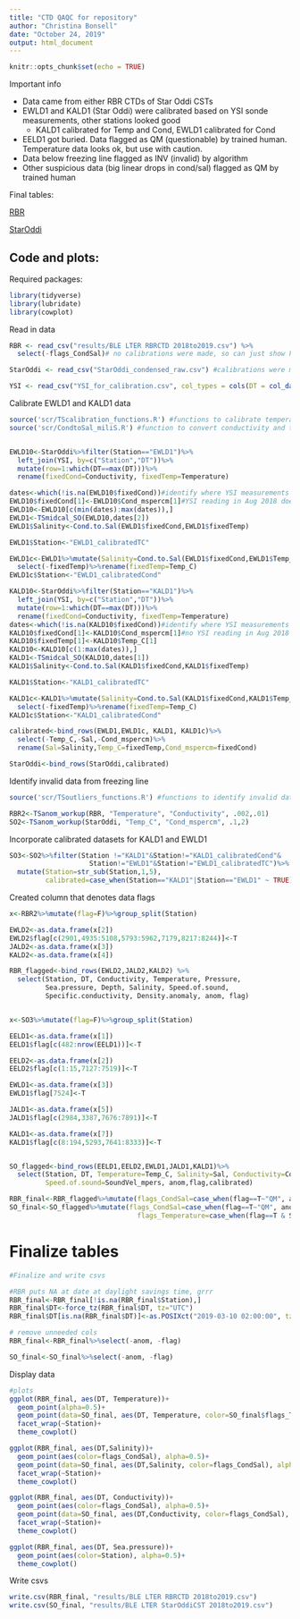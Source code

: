 ```yaml
---
title: "CTD QAQC for repository"
author: "Christina Bonsell"
date: "October 24, 2019"
output: html_document
---
```


```r
knitr::opts_chunk$set(echo = TRUE)
```

Important info

* Data came from either RBR CTDs of Star Oddi CSTs
* EWLD1 and KALD1 (Star Oddi) were calibrated based on YSI sonde measurements, other stations looked good
    + KALD1 calibrated for Temp and Cond, EWLD1 calibrated for Cond
* EELD1 got buried. Data flagged as QM (questionable) by trained human. Temperature data looks ok, but use with caution. 
* Data below freezing line flagged as INV (invalid) by algorithm
* Other suspicious data (big linear drops in cond/sal) flagged as QM by trained human

Final tables: 

[RBR](https://github.com/cbonsell/ble-instrumentation/blob/master/results/BLE%20LTER%20RBRCTD%202018to2019.csv)

[StarOddi](https://github.com/cbonsell/ble-instrumentation/blob/master/results/BLE%20LTER%20StarOddiCST%202018to2019.csv)


## Code and plots:

Required packages:

```r
library(tidyverse)
library(lubridate)
library(cowplot)
```


Read in data
```r

RBR <- read_csv("results/BLE LTER RBRCTD 2018to2019.csv") %>% 
  select(-flags_CondSal)# no calibrations were made, so can just show how the flag column was created from raw data

StarOddi <- read_csv("StarOddi_condensed_raw.csv") #calibrations were made, so read in raw data for transformation

YSI <- read_csv("YSI_for_calibration.csv", col_types = cols(DT = col_datetime(format = "%m/%d/%Y %H:%M")))
```



Calibrate EWLD1 and KALD1 data
```r
source('scr/TScalibration_functions.R') #functions to calibrate temperature, conductivity and salinity, using YSI calibration measurements
source('scr/CondtoSal_miliS.R') #function to convert conductivity and temp to salinity


EWLD10<-StarOddi%>%filter(Station=="EWLD1")%>%
  left_join(YSI, by=c("Station","DT"))%>%
  mutate(row=1:which(DT==max(DT)))%>%
  rename(fixedCond=Conductivity, fixedTemp=Temperature)

dates<-which(!is.na(EWLD10$fixedCond))#identify where YSI measurements took place, ignore the June ones bc we were off Station
EWLD10$fixedCond[1]<-EWLD10$Cond_mspercm[1]#YSI reading in Aug 2018 doesn't make sense
EWLD10<-EWLD10[c(min(dates):max(dates)),]
EWLD1<-TSmidcal_SO(EWLD10,dates[2])
EWLD1$Salinity<-Cond.to.Sal(EWLD1$fixedCond,EWLD1$fixedTemp)

EWLD1$Station<-"EWLD1_calibratedTC"

EWLD1c<-EWLD1%>%mutate(Salinity=Cond.to.Sal(EWLD1$fixedCond,EWLD1$Temp_C))%>%
  select(-fixedTemp)%>%rename(fixedTemp=Temp_C)
EWLD1c$Station<-"EWLD1_calibratedCond"

KALD10<-StarOddi%>%filter(Station=="KALD1")%>%
  left_join(YSI, by=c("Station","DT"))%>%
  mutate(row=1:which(DT==max(DT)))%>%
  rename(fixedCond=Conductivity, fixedTemp=Temperature)
dates<-which(!is.na(KALD10$fixedCond))#identify where YSI measurements took place, ignore the June ones bc we were off Station
KALD10$fixedCond[1]<-KALD10$Cond_mspercm[1]#no YSI reading in Aug 2018
KALD10$fixedTemp[1]<-KALD10$Temp_C[1]
KALD10<-KALD10[c(1:max(dates)),]
KALD1<-TSmidcal_SO(KALD10,dates[1])
KALD1$Salinity<-Cond.to.Sal(KALD1$fixedCond,KALD1$fixedTemp)

KALD1$Station<-"KALD1_calibratedTC"

KALD1c<-KALD1%>%mutate(Salinity=Cond.to.Sal(KALD1$fixedCond,KALD1$Temp_C))%>%
  select(-fixedTemp)%>%rename(fixedTemp=Temp_C)
KALD1c$Station<-"KALD1_calibratedCond"

calibrated<-bind_rows(EWLD1,EWLD1c, KALD1, KALD1c)%>%
  select(-Temp_C,-Sal,-Cond_mspercm)%>%
  rename(Sal=Salinity,Temp_C=fixedTemp,Cond_mspercm=fixedCond)

StarOddi<-bind_rows(StarOddi,calibrated)
```

Identify invalid data from freezing line
```r
source('scr/TSoutliers_functions.R') #functions to identify invalid data from freezing line

RBR2<-TSanom_workup(RBR, "Temperature", "Conductivity", .002,.01)
SO2<-TSanom_workup(StarOddi, "Temp_C", "Cond_mspercm", .1,2)
```

Incorporate calibrated datasets for KALD1 and EWLD1
```r
SO3<-SO2%>%filter(Station !="KALD1"&Station!="KALD1_calibratedCond"&
                    Station!="EWLD1"&Station!="EWLD1_calibratedTC")%>%
  mutate(Station=str_sub(Station,1,5),
         calibrated=case_when(Station=="KALD1"|Station=="EWLD1" ~ TRUE))
```

Created column that denotes data flags
```r

x<-RBR2%>%mutate(flag=F)%>%group_split(Station)

EWLD2<-as.data.frame(x[2])
EWLD2$flag[c(2901,4935:5108,5793:5962,7179,8217:8244)]<-T
JALD2<-as.data.frame(x[3])
KALD2<-as.data.frame(x[4])

RBR_flagged<-bind_rows(EWLD2,JALD2,KALD2) %>%
  select(Station, DT, Conductivity, Temperature, Pressure, 
         Sea.pressure, Depth, Salinity, Speed.of.sound, 
         Specific.conductivity, Density.anomaly, anom, flag)


x<-SO3%>%mutate(flag=F)%>%group_split(Station)

EELD1<-as.data.frame(x[1])
EELD1$flag[c(482:nrow(EELD1))]<-T

EELD2<-as.data.frame(x[2])
EELD2$flag[c(1:15,7127:7519)]<-T

EWLD1<-as.data.frame(x[3])
EWLD1$flag[7524]<-T

JALD1<-as.data.frame(x[5])
JALD1$flag[c(2984,3387,7676:7891)]<-T

KALD1<-as.data.frame(x[7])
KALD1$flag[c(8:194,5293,7641:8333)]<-T


SO_flagged<-bind_rows(EELD1,EELD2,EWLD1,JALD1,KALD1)%>%
  select(Station, DT, Temperature=Temp_C, Salinity=Sal, Conductivity=Cond_mspercm,
         Speed.of.sound=SoundVel_mpers, anom,flag,calibrated)

```

```r
RBR_final<-RBR_flagged%>%mutate(flags_CondSal=case_when(flag==T~"QM", anom==T~"INV"))
SO_final<-SO_flagged%>%mutate(flags_CondSal=case_when(flag==T~"QM", anom==T~"INV"), 
                                flags_Temperature=case_when(flag==T & Station=="EELD1" ~ "QM"))
```

# Finalize tables
```r
#Finalize and write csvs

#RBR puts NA at date at daylight savings time, grrr
RBR_final<-RBR_final[!is.na(RBR_final$Station),]
RBR_final$DT<-force_tz(RBR_final$DT, tz="UTC")
RBR_final$DT[is.na(RBR_final$DT)]<-as.POSIXct("2019-03-10 02:00:00", tz="UTC")

# remove unneeded cols
RBR_final<-RBR_final%>%select(-anom, -flag)

SO_final<-SO_final%>%select(-anom, -flag)

```

Display data

```r
#plots
ggplot(RBR_final, aes(DT, Temperature))+
  geom_point(alpha=0.5)+
  geom_point(data=SO_final, aes(DT, Temperature, color=SO_final$flags_Tempurature), alpha=0.5)+
  facet_wrap(~Station)+
  theme_cowplot()

ggplot(RBR_final, aes(DT,Salinity))+
  geom_point(aes(color=flags_CondSal), alpha=0.5)+
  geom_point(data=SO_final, aes(DT,Salinity, color=flags_CondSal), alpha=0.5)+
  facet_wrap(~Station)+
  theme_cowplot()

ggplot(RBR_final, aes(DT, Conductivity))+
  geom_point(aes(color=flags_CondSal), alpha=0.5)+
  geom_point(data=SO_final, aes(DT,Conductivity, color=flags_CondSal), alpha=0.5)+
  facet_wrap(~Station)+
  theme_cowplot()

ggplot(RBR_final, aes(DT, Sea.pressure))+
  geom_point(aes(color=Station), alpha=0.5)+
  theme_cowplot()
```

Write csvs
```r
write.csv(RBR_final, "results/BLE LTER RBRCTD 2018to2019.csv")
write.csv(SO_final, "results/BLE LTER StarOddiCST 2018to2019.csv")
```

